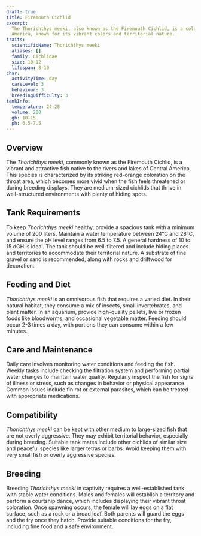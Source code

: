 ```yaml
---
draft: true
title: Firemouth Cichlid
excerpt:
  The Thorichthys meeki, also known as the Firemouth Cichlid, is a colorful, medium-sized fish native to Central
  America, known for its vibrant colors and territorial nature.
traits:
  scientificName: Thorichthys meeki
  aliases: []
  family: Cichlidae
  size: 10-12
  lifespan: 8-10
char:
  activityTime: day
  careLevel: 3
  behaviour: 3
  breedingDifficulty: 3
tankInfo:
  temperature: 24-28
  volume: 200
  gh: 10-15
  ph: 6.5-7.5
---
```


## Overview

The _Thorichthys meeki_, commonly known as the Firemouth Cichlid, is a vibrant and attractive fish native to the rivers
and lakes of Central America. This species is characterized by its striking red-orange coloration on the throat area,
which becomes more vivid when the fish feels threatened or during breeding displays. They are medium-sized cichlids that
thrive in well-structured environments with plenty of hiding spots.

## Tank Requirements

To keep _Thorichthys meeki_ healthy, provide a spacious tank with a minimum volume of 200 liters. Maintain a water
temperature between 24°C and 28°C, and ensure the pH level ranges from 6.5 to 7.5. A general hardness of 10 to 15 dGH is
ideal. The tank should be well-filtered and include hiding places and territories to accommodate their territorial
nature. A substrate of fine gravel or sand is recommended, along with rocks and driftwood for decoration.

## Feeding and Diet

_Thorichthys meeki_ is an omnivorous fish that requires a varied diet. In their natural habitat, they consume a mix of
insects, small invertebrates, and plant matter. In an aquarium, provide high-quality pellets, live or frozen foods like
bloodworms, and occasional vegetable matter. Feeding should occur 2-3 times a day, with portions they can consume within
a few minutes.

## Care and Maintenance

Daily care involves monitoring water conditions and feeding the fish. Weekly tasks include checking the filtration
system and performing partial water changes to maintain water quality. Regularly inspect the fish for signs of illness
or stress, such as changes in behavior or physical appearance. Common issues include fin rot or external parasites,
which can be treated with appropriate medications.

## Compatibility

_Thorichthys meeki_ can be kept with other medium to large-sized fish that are not overly aggressive. They may exhibit
territorial behavior, especially during breeding. Suitable tank mates include other cichlids of similar size and
peaceful species like larger tetras or barbs. Avoid keeping them with very small fish or overly aggressive species.

## Breeding

Breeding _Thorichthys meeki_ in captivity requires a well-established tank with stable water conditions. Males and
females will establish a territory and perform a courtship dance, which includes displaying their vibrant throat
coloration. Once spawning occurs, the female will lay eggs on a flat surface, such as a rock or a broad leaf. Both
parents will guard the eggs and the fry once they hatch. Provide suitable conditions for the fry, including fine food
and a safe environment.
